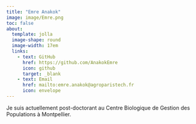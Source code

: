 ---
title: "Emre Anakok"
image: image/Emre.png
toc: false
about: 
  template: jolla
  image-shape: round
  image-width: 17em
  links:
    - text: GitHub
      href: https://github.com/AnakokEmre
      icon: github
      target: _blank
    - text: Email
      href: mailto:emre.anakok@agroparistech.fr
      icon: envelope
---

Je suis actuellement post-doctorant au Centre Biologique de Gestion des Populations à Montpellier.
